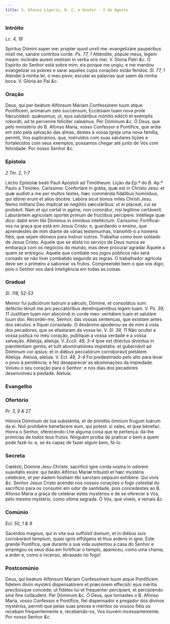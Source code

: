 ```yaml
---
title: S. Afonso Ligório, B. C. e Doutor - 2 de Agosto
---
```


### Intróito

_Lc. 4, 18_

<div class="grid grid-cols-2 gap-5">
  <span class="text-justify">
    Spíritus Dómini super me: propter quod unxit me: evangelizáre paupéribus
    misit me, sanáre contrítos corde. <em>Ps. 77, 1</em> Atténdite, pópule meus,
    legem meam: inclináte aurem vestram in verba oris mei. V. Gloria Patri
    <em>&c.</em>
  </span>
  <span class="text-justify">
    O Espírito do Senhor está sobre mim; eis porque me ungiu; e me mandou
    evangelizar os pobres e sarar aqueles cujos corações estão feridos.
    <em>Sl. 77, 1</em> Atendei à minha lei, ó meu povo; escutai as palavras que saem
    da minha boca. V. Glória ao Pai <em>&c.</em>
  </span>
</div>

### Oração

<div class="grid grid-cols-2 gap-5">
  <span class="text-justify">
    Deus, qui per beátum Alfónsum Maríam Confessórem tuum atque Pontíficem,
    animárum zelo succénsum, Ecclésiam tuam nova prole fœcundásti: quǽsumus; ut,
    ejus salutáribus mónitis edócti et exémplis roboráti, ad te perveníre
    felíciter valeámus. Per Dóminum <em>&c.</em>
  </span>
  <span class="text-justify">
    Ó Deus, que pelo ministério do B. Afonso Maria, vosso Confessor e Pontífice,
    que ardia em zelo pela salvação das almas, destes à vossa Igreja uma nova
    família, permiti, Vos suplicamos, que, instruídos com suas salutares lições
    e fortalecidos com seus exemplos, possamos chegar até junto de Vós com
    felicidade. Por nosso Senhor <em>&c.</em>
  </span>
</div>

### Epístola

_2 Tm. 2, 1-7_

<div class="grid grid-cols-2 gap-5">
  <span class="text-justify">
    Léctio Epístolæ beáti Pauli Apóstoli ad Timótheum.
  </span>
  <span class="text-justify">Lição da Ep.ª do B. Ap.º Paulo a Timóteo.</span>
  <span class="text-justify">
    Caríssime: Confortáre in grátia, quæ est in Christo Jesu: et quæ audísti a
    me per multos testes, hæc comménda fidálibus homínibus, qui idónei erunt et
    alios docére. Labóra sicut bonus miles Christi Jesu. Nemo mílitans Deo
    ímplicat se negótiis sæculáribus: ut ei pláceat, cui se probávit. Nam et qui
    certat in agóne, non coronátur, nisi legítime certáverit. Laborántem
    agrícolam opórtet primum de frúctibus percípere. Intéllege quæ dico: dabit
    enim tibi Dóminus in ómnibus intelléctum.
  </span>
  <span class="text-justify">
    Caríssimo: Fortificai-vos na graça que está em Jesus Cristo; e, guardando o
    ensino, que aprendestes de mim diante de várias testemunhas, transmiti-o a
    homens fiéis, que sejam idóneos para instruir outros. Trabalhai como bom
    soldado de Jesus Cristo. Aquele que se alista no serviço de Deus nunca se
    embaraça com os negócios do mundo, mas deve procurar agradar Àquele a quem
    se entregou. Aquele que combate nos jogos públicos não será coroado se não
    tiver combatido segundo as regras. O trabalhador agrícola deve ser o
    primeiro a saborear os frutos. Compreendei bem o que vos digo; pois o Senhor
    vos dará inteligência em todas as coisas.
  </span>
</div>

### Gradual

_Sl. 118, 52-53_

<div class="grid grid-cols-2 gap-5">
  <span class="text-justify">
    Memor fui judiciórum tuórum a sǽculo, Dómine, et consolátus sum: deféctio
    ténuit me pro peccatóribus derelinquéntibus legem tuam. V.
    <em>Ps. 39, 11</em> Justítiam tuam non abscóndi in corde meo: veritátem tuam
    et salutáre tuum dixi.
  </span>
  <span class="text-justify">
    Recordei-me, Senhor, das vossas sentenças, que existiam antes dos séculos: e
    fiquei consolado. O desânimo apoderou-se de mim à vista dos pecadores, que
    se afastaram da vossa lei. V. <em>Sl. 39, 11</em> Não ocultei a vossa
    justiça no meu coração, publiquei a vossa verdade e a vossa salvação.
  </span>
  <span class="text-justify">
    Allelúja, allelúja. V. <em>Eccli. 49, 3-4</em> Ipse est diréctus divínitus
    in pœniténtiam gentis, et tulit abominatiónes impietátis: et gubernávit ad
    Dóminum cor ipsíus: et in diébus peccatórum corroborávit pietátem. Allelúja.
  </span>
  <span class="text-justify">
    Aleluia, aleluia. V. <em>Ecl. 49, 3-4</em> Foi predestinado pelo alto para
    levar o povo à penitência; e fez desaparecer as abominações da impiedade.
    Volveu o seu coração para o Senhor: e nos dias dos pecadores desenvolveu a
    piedade. Aleluia.
  </span>
</div>

### Evangelho


<LinkCard href="/missal/santos/02-06-1#evangelho" title="S. Tito, B. e Conf." />

### Ofertório

_Pr. 3, 9 & 27_

<div class="grid grid-cols-2 gap-5">
  <span class="text-justify">
    Hónora Dóminum de tua substántia, et de primítiis ómnium frugum tuárum da
    ei. Noli prohibére benefácere eum, qui potest: si vales, et ipse bénefac.
  </span>
  <span class="text-justify">
    Honra o Senhor, oferecendo-Lhe alguma coisa que te pertença: dá-lhe
    primícias de todos teus frutos. Ninguém proíba de praticar o bem a quem pode
    fazê-lo: e, se és capaz de fazer algum bem, fá-lo.
  </span>
</div>

### Secreta

<div class="grid grid-cols-2 gap-5">
  <span class="text-justify">
    Cœlésti, Dómine Jesu Christe, sacrifícii igne corda nostra in odórem
    suavitátis exúre: qui beáto Alfónso Maríæ tribuísti et hæc mystéria
    celebráre, et per éadem hóstiam tibi sanctam seípsum exhibére: Qui vivis
    <em>&c.</em>
  </span>
  <span class="text-justify">
    Senhor Jesus Cristo acendei nos nossos corações o fogo celestial do
    sacrifício para os consumir em odor de santidade, pois concedestes ao B.
    Afonso Maria a graça de celebrar estes mystérios e de se oferecer a Vós,
    pelo mesmo mystério, como vítima sagrada. Ó Vós, que viveis, e reinais
    <em>&c.</em>
  </span>
</div>

### Comúnio

_Ecl. 50, 1 & 9_

<div class="grid grid-cols-2 gap-5">
  <span class="text-justify">
    Sacérdos magnus, qui in vita sua suffúlsit domum, et in diébus suis
    corroborávit templum, quasi ignis effúlgens et thus ardens in igne.
  </span>
  <span class="text-justify">
    Este grande Pontífice, que durante a sua vida sustentou a casa do Senhor e
    empregou os seus dias em fortificar o templo, apareceu, como uma chama, a
    arder e, como o incenso, abrasado no fogo!
  </span>
</div>

### Postcomúnio

<div class="grid grid-cols-2 gap-5">
  <span class="text-justify">
    Deus, qui beátum Alfónsum Maríam Confessórem tuum atque Pontíficem fidelem
    divíni mystérii dispensatórem et præcónem effecísti: ejus méritis
    precibúsque concéde; ut fidéles tui et frequénter percípiant, et percipiéndo
    sine fine colláudent. Per Dóminum <em>&c.</em>
  </span>
  <span class="text-justify">
    Ó Deus, que tornastes o B. Afonso Maria, vosso Confessor e Pontífice, fiel
    dispensador e pregador dos divinos mystérios, permiti que pelas suas preces
    e méritos os vossos fiéis os recebam frequentemente e, recebendo-os, Vos
    louvem incessantemente. Por nosso Senhor <em>&c.</em>
  </span>
</div>
